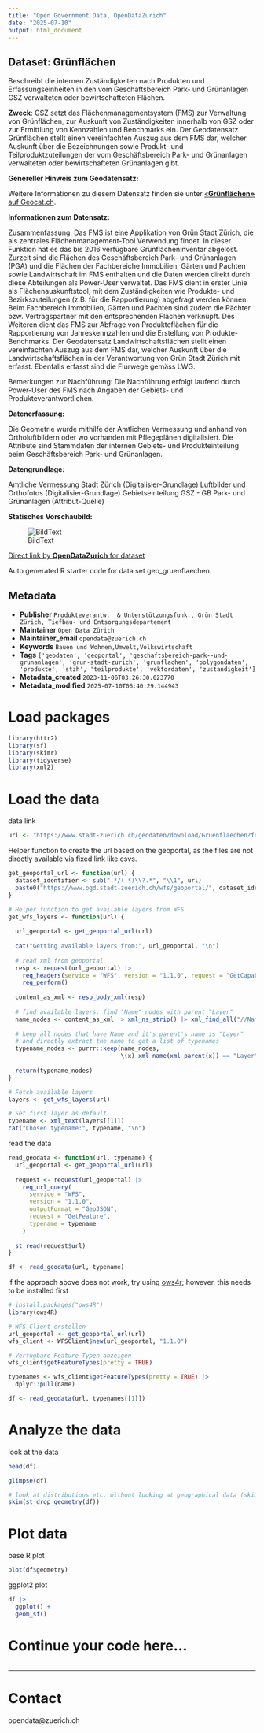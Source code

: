```yaml
---
title: "Open Government Data, OpenDataZurich"
date: "2025-07-10"
output: html_document
---
```


## Dataset: Grünflächen

Beschreibt die internen Zuständigkeiten nach Produkten und Erfassungseinheiten in den vom Geschäftsbereich Park- und Grünanlagen GSZ verwalteten oder bewirtschafteten Flächen.

**Zweck**: GSZ setzt das Flächenmanagementsystem (FMS) zur Verwaltung von Grünflächen, zur Auskunft von Zuständigkeiten innerhalb von GSZ oder zur Ermittlung von Kennzahlen und Benchmarks ein.
Der Geodatensatz Grünflächen stellt einen vereinfachten Auszug aus dem FMS dar, welcher Auskunft über die Bezeichnungen sowie Produkt- und Teilproduktzuteilungen der vom Geschäftsbereich Park- und Grünanlagen verwalteten oder bewirtschafteten Grünanlagen gibt.


**Genereller Hinweis zum Geodatensatz:**


Weitere Informationen zu diesem Datensatz finden sie unter [«**Grünflächen»** auf Geocat.ch](https://www.geocat.ch/geonetwork/srv/ger/catalog.search#/metadata/ada865f4-a26b-4000-a4b4-7406ca20e4d0).				
			   

**Informationen zum Datensatz:**

Zusammenfassung:
Das FMS ist eine Applikation von Grün Stadt Zürich, die als zentrales Flächenmanagement-Tool Verwendung findet. In dieser Funktion hat es das bis 2016 verfügbare Grünflächeninventar abgelöst. Zurzeit sind die Flächen des Geschäftsbereich Park- und Grünanlagen (PGA) und die Flächen der Fachbereiche Immobilien, Gärten und Pachten sowie Landwirtschaft im FMS enthalten und die Daten werden direkt durch diese Abteilungen als Power-User verwaltet.  Das FMS dient in erster Linie als Flächenauskunftstool, mit dem Zuständigkeiten wie Produkte- und Bezirkszuteilungen (z.B. für die Rapportierung) abgefragt werden können. Beim Fachbereich Immobilien, Gärten und Pachten sind zudem die Pächter bzw. Vertragspartner mit den entsprechenden Flächen verknüpft. Des Weiteren dient das FMS zur Abfrage von Produkteflächen für die Rapportierung von Jahreskennzahlen und die Erstellung von Produkte-Benchmarks.
Der Geodatensatz Landwirtschaftsflächen stellt einen vereinfachten Auszug aus dem FMS dar, welcher Auskunft über die Landwirtschaftsflächen in der Verantwortung von Grün Stadt Zürich mit erfasst. Ebenfalls erfasst sind die Flurwege gemäss LWG.

Bemerkungen zur Nachführung:
Die Nachführung erfolgt laufend durch Power-User des FMS nach Angaben der Gebiets- und Produkteverantwortlichen.


**Datenerfassung:**

Die Geometrie wurde mithilfe der Amtlichen Vermessung und anhand von Ortholuftbildern oder wo vorhanden mit Pflegeplänen digitalisiert. Die Attribute sind Stammdaten der internen Gebiets- und Produkteinteilung beim Geschäftsbereich Park- und Grünanlagen.

**Datengrundlage:**

Amtliche Vermessung Stadt Zürich (Digitalisier-Grundlage)
Luftbilder und Orthofotos (Digitalisier-Grundlage)
Gebietseinteilung GSZ - GB Park- und Grünanlagen (Attribut-Quelle)

**Statisches Vorschaubild:**

![BildText](https://www.gis.stadt-zuerich.ch/zueriplan_docs/geocat/ada865f4-a26b-4000-a4b4-7406ca20e4d0.png)



[Direct link by **OpenDataZurich** for dataset](https://data.stadt-zuerich.ch/dataset/geo_gruenflaechen)

Auto generated R starter code for data set geo_gruenflaechen.

## Metadata

- **Publisher** `Produkteverantw.  & Unterstützungsfunk., Grün Stadt Zürich, Tiefbau- und Entsorgungsdepartement`
- **Maintainer** `Open Data Zürich`
- **Maintainer_email** `opendata@zuerich.ch`
- **Keywords** `Bauen und Wohnen,Umwelt,​​Volks​­wirt​­schaft`
- **Tags** `['geodaten', 'geoportal', 'geschaftsbereich-park--und-grunanlagen', 'grun-stadt-zurich', 'grunflachen', 'polygondaten', 'produkte', 'stzh', 'teilprodukte', 'vektordaten', 'zustandigkeit']`
- **Metadata_created** `2023-11-06T03:26:30.023770`
- **Metadata_modified** `2025-07-10T06:40:29.144943`


# Load packages

```r
library(httr2)
library(sf)
library(skimr)
library(tidyverse)
library(xml2)
```

# Load the data

data link
```r
url <- "https://www.stadt-zuerich.ch/geodaten/download/Gruenflaechen?format=geojson_link"
```


Helper function to create the url based on the geoportal, as the files are not directly available via fixed link like csvs.
```r
get_geoportal_url <- function(url) {
  dataset_identifier <- sub(".*/(.*)\\?.*", "\\1", url)
  paste0("https://www.ogd.stadt-zuerich.ch/wfs/geoportal/", dataset_identifier)
}
```

```r
# Helper function to get available layers from WFS
get_wfs_layers <- function(url) {
  
  url_geoportal <- get_geoportal_url(url)
  
  cat("Getting available layers from:", url_geoportal, "\n")
  
  # read xml from geoportal
  resp <- request(url_geoportal) |> 
    req_headers(service = "WFS", version = "1.1.0", request = "GetCapabilities") |> 
    req_perform()
  
  content_as_xml <- resp_body_xml(resp)
  
  # find available layers: find "Name" nodes with parent "Layer"
  name_nodes <- content_as_xml |> xml_ns_strip() |> xml_find_all("//Name")
  
  # keep all nodes that have Name and it's parent's name is "Layer"
  # and directly extract the name to get a list of typenames
  typename_nodes <- purrr::keep(name_nodes,
                                \(x) xml_name(xml_parent(x)) == "Layer")
  
  return(typename_nodes)
}

# Fetch available layers
layers <- get_wfs_layers(url)

# Set first layer as default
typename <- xml_text(layers[[1]])
cat("Chosen typename:", typename, "\n")
```

read the data
```r
read_geodata <- function(url, typename) {
  url_geoportal <- get_geoportal_url(url)
  
  request <- request(url_geoportal) |>
    req_url_query(
      service = "WFS",
      version = "1.1.0",
      outputFormat = "GeoJSON",
      request = "GetFeature",
      typename = typename
    )
  
  st_read(request$url)
}

df <- read_geodata(url, typename)
```

if the approach above does not work, try using [ows4r](https://eblondel.github.io/ows4R/); however, this needs to be installed first
```r
# install.packages("ows4R")
library(ows4R)

# WFS-Client erstellen
url_geoportal <- get_geoportal_url(url)
wfs_client <- WFSClient$new(url_geoportal, "1.1.0")

# Verfügbare Feature-Typen anzeigen
wfs_client$getFeatureTypes(pretty = TRUE)

typenames <- wfs_client$getFeatureTypes(pretty = TRUE) |> 
  dplyr::pull(name)

df <- read_geodata(url, typenames[[1]])
```

# Analyze the data

look at the data
```r
head(df)
```

```r
glimpse(df)
```

```r
# look at distributions etc. without looking at geographical data (skim cannot deal with geometries)
skim(st_drop_geometry(df))
```

# Plot data

base R plot
```r
plot(df$geometry)
```

ggplot2 plot
```r
df |>
  ggplot() +
  geom_sf()
```

# Continue your code here...

```r

```

------------------------------------------------------------------------

# Contact

opendata@zuerich.ch
